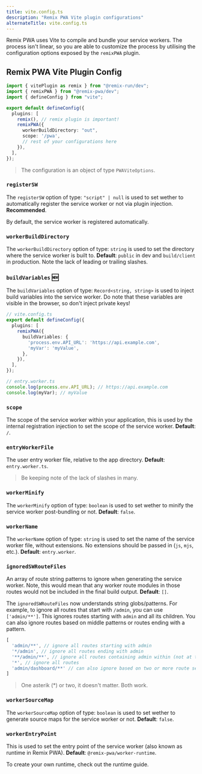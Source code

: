 ```yaml
---
title: vite.config.ts
description: "Remix PWA Vite plugin configurations"
alternateTitle: vite.config.ts
---
```




Remix PWA uses Vite to compile and bundle your service workers. The process isn't linear, so you are able to customize the
process by utilising the configuration options exposed by the `remixPWA` plugin.

## Remix PWA Vite Plugin Config

```ts {{filename:'vite.config.ts'}}
import { vitePlugin as remix } from "@remix-run/dev";
import { remixPWA } from "@remix-pwa/dev";
import { defineConfig } from "vite";

export default defineConfig({
  plugins: [
    remix(), // remix plugin is important!
    remixPWA({
      workerBuildDirectory: "out",
      scope: '/pwa',
      // rest of your configurations here
    }),
  ],
});
```

> The configuration is an object of type `PWAViteOptions`.

### `registerSW`

The `registerSW` option of type: `"script" | null` is used to set wether to automatically register the service worker or not via plugin injection. **Recommended**.

By default, the service worker is registered automatically.

### `workerBuildDirectory`

The `workerBuildDirectory` option of type: `string` is used to set the directory where the service worker is built to. **Default**: `public` in dev and `build/client` in production. Note the lack of leading or trailing slashes.

### `buildVariables` 🆕

The `buildVariables` option of type: `Record<string, string>` is used to inject build variables into the service worker. Do note that these variables are visible in the browser, so don't inject private keys!

```ts
// vite.config.ts
export default defineConfig({
  plugins: [
    remixPWA({
      buildVariables: {
        'process.env.API_URL': 'https://api.example.com',
        'myVar': 'myValue',
      },
    }),
  ],
});

// entry.worker.ts
console.log(process.env.API_URL); // https://api.example.com
console.log(myVar); // myValue
```

### `scope`

The scope of the service worker within your application, this is used by the internal registration injection to set the scope of the service worker. **Default**: `/`.

### `entryWorkerFile`

The user entry worker file, relative to the app directory. **Default**: `entry.worker.ts`.

> Be keeping note of the lack of slashes in many.

### `workerMinify`

The `workerMinify` option of type: `boolean` is used to set wether to minify the service worker post-bundling or not. **Default**: `false`.

### `workerName`

The `workerName` option of type: `string` is used to set the name of the service worker file, without extensions. No extensions should be passed in (`js`, `mjs`, etc.). **Default**: `entry.worker`.

### `ignoredSWRouteFiles`

An array of route string patterns to ignore when generating the service worker. Note, this would mean that any worker route modules in those routes would not be included in the final build output. **Default**: `[]`.

The `ignoredSWRouteFiles` now understands string globs/patterns. For example, to ignore all routes that start with `/admin`, you can use `['admin/**']`. This ignores routes starting with `admin` and all its children. You can also ignore routes based on middle patterns or routes ending with a pattern.

```ts
[
  'admin/**', // ignore all routes starting with admin
  '*/admin', // ignore all routes ending with admin
  '**/admin/**', // ignore all routes containing admin within (not at the start or end)
  '*', // ignore all routes 
  'admin/dashboard/**' // can also ignore based on two or more route segments
]
```

> One asterik (*) or two, it doesn't matter. Both work.

### `workerSourceMap`

The `workerSourceMap` option of type: `boolean` is used to set wether to generate source maps for the service worker or not. **Default**: `false`.

### `workerEntryPoint`

This is used to set the entry point of the service worker (also known as runtime in Remix PWA). **Default**: `@remix-pwa/worker-runtime`.

To create your own runtime, check out the runtime guide.
